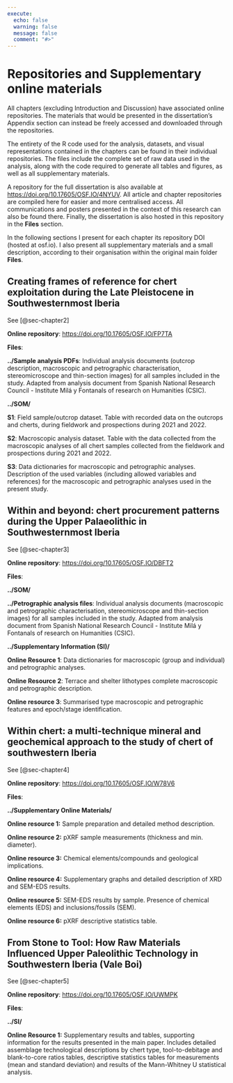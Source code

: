 ```yaml
---
execute:
  echo: false
  warning: false
  message: false
  comment: "#>"
---
```


# Repositories and Supplementary online materials

All chapters (excluding Introduction and Discussion) have associated online repositories. The materials that would be presented in the dissertation's Appendix section can instead be freely accessed and downloaded through the repositories.

The entirety of the R code used for the analysis, datasets, and visual representations contained in the chapters can be found in their individual repositories. The files include the complete set of raw data used in the analysis, along with the code required to generate all tables and figures, as well as all supplementary materials.

A repository for the full dissertation is also available at <https://doi.org/10.17605/OSF.IO/4NYUV>. All article and chapter repositories are compiled here for easier and more centralised access. All communications and posters presented in the context of this research can also be found there. Finally, the dissertation is also hosted in this repository in the **Files** section.

In the following sections I present for each chapter its repository DOI (hosted at osf.io). I also present all supplementary materials and a small description, according to their organisation within the original main folder **Files**.

## Creating frames of reference for chert exploitation during the Late Pleistocene in Southwesternmost Iberia

See [@sec-chapter2]

**Online repository**: <https://doi.org/10.17605/OSF.IO/FP7TA>

**Files**:

**../Sample analysis PDFs**: Individual analysis documents (outcrop description, macroscopic and petrographic characterisation, stereomicroscope and thin-section images) for all samples included in the study. Adapted from analysis document from Spanish National Research Council - Institute Milá y Fontanals of research on Humanities (CSIC).

**../SOM/**

**S1**: Field sample/outcrop dataset. Table with recorded data on the outcrops and cherts, during fieldwork and prospections during 2021 and 2022.

**S2**: Macroscopic analysis dataset. Table with the data collected from the macroscopic analyses of all chert samples collected from the fieldwork and prospections during 2021 and 2022.

**S3**: Data dictionaries for macroscopic and petrographic analyses. Description of the used variables (including allowed variables and references) for the macroscopic and petrographic analyses used in the present study.

## Within and beyond: chert procurement patterns during the Upper Palaeolithic in Southwesternmost Iberia

See [@sec-chapter3]

**Online repository**: <https://doi.org/10.17605/OSF.IO/DBFT2>

**Files**:

**../SOM/**

**../Petrographic analysis files**: Individual analysis documents (macroscopic and petrographic characterisation, stereomicroscope and thin-section images) for all samples included in the study. Adapted from analysis document from Spanish National Research Council - Institute Milá y Fontanals of research on Humanities (CSIC).

**../Supplementary Information (SI)/**

**Online Resource 1**: Data dictionaries for macroscopic (group and individual) and petrographic analyses.

**Online Resource 2**: Terrace and shelter lithotypes complete macroscopic and petrographic description.

**Online resource 3**: Summarised type macroscopic and petrographic features and epoch/stage identification.

## Within chert: a multi-technique mineral and geochemical approach to the study of chert of southwestern Iberia

See [@sec-chapter4]

**Online repository**: <https://doi.org/10.17605/OSF.IO/W78V6>

**Files**:

**../Supplementary Online Materials/**

**Online resource 1:** Sample preparation and detailed method description.

**Online resource 2:** pXRF sample measurements (thickness and min. diameter).

**Online resource 3:** Chemical elements/compounds and geological implications.

**Online resource 4:** Supplementary graphs and detailed description of XRD and SEM-EDS results.

**Online resource 5:** SEM-EDS results by sample. Presence of chemical elements (EDS) and inclusions/fossils (SEM).

**Online resource 6:** pXRF descriptive statistics table.

## From Stone to Tool: How Raw Materials Influenced Upper Paleolithic Technology in Southwestern Iberia (Vale Boi)

See [@sec-chapter5]

**Online repository**: <https://doi.org/10.17605/OSF.IO/UWMPK>

**Files**:

**../SI/**

**Online Resource 1:** Supplementary results and tables, supporting information for the results presented in the main paper. Includes detailed assemblage technological descriptions by chert type, tool-to-debitage and blank-to-core ratios tables, descriptive statistics tables for measurements (mean and standard deviation) and results of the Mann-Whitney U statistical analysis.
